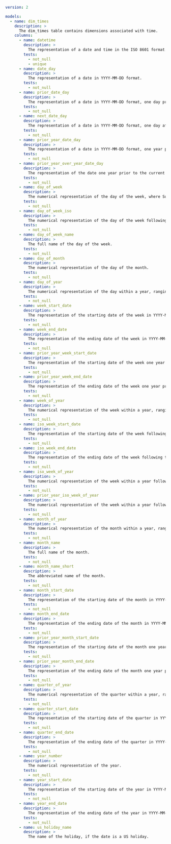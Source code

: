 ```yaml
version: 2

models:
  - name: dim_times
    description: >
      The dim_times table contains dimensions associated with time.
    columns:
      - name: datetime
        description: >
          The representation of a date and time in the ISO 8601 format.
        tests:
          - not_null
          - unique
      - name: date_day
        description: >
          The representation of a date in YYYY-MM-DD format.
        tests:
          - not_null
      - name: prior_date_day
        description: >
          The representation of a date in YYYY-MM-DD format, one day prior to the date_day.
        tests:
          - not_null
      - name: next_date_day
        description: >
          The representation of a date in YYYY-MM-DD format, one day after the date_day.
        tests:
          - not_null
      - name: prior_year_date_day
        description: >
          The representation of a date in YYYY-MM-DD format, one year prior to the date_day.
        tests:
          - not_null
      - name: prior_year_over_year_date_day
        description: >
          The representation of the date one year prior to the current date in YYYY-MM-DD format, considering the same day and month.
        tests:
          - not_null
      - name: day_of_week
        description: >
          The numerical representation of the day of the week, where Sunday is assigned the value 1 and Saturday is assigned the value 7.
        tests:
          - not_null
      - name: day_of_week_iso
        description: >
          The numerical representation of the day of the week following the ISO 8601 standard, where Monday is assigned the value 1 and Sunday is assigned the value 7.
        tests:
          - not_null
      - name: day_of_week_name
        description: >
          The full name of the day of the week.
        tests:
          - not_null
      - name: day_of_month
        description: >
          The numerical representation of the day of the month.
        tests:
          - not_null
      - name: day_of_year
        description: >
          The numerical representation of the day within a year, ranging from 1 to 365 (or 366 in a leap year).
        tests:
          - not_null
      - name: week_start_date
        description: >
          The representation of the starting date of the week in YYYY-MM-DD format.
        tests:
          - not_null
      - name: week_end_date
        description: >
          The representation of the ending date of the week in YYYY-MM-DD format.
        tests:
          - not_null
      - name: prior_year_week_start_date
        description: >
          The representation of the starting date of the week one year prior to the current week.
        tests:
          - not_null
      - name: prior_year_week_end_date
        description: >
          The representation of the ending date of the week one year prior to the current week.
        tests:
          - not_null
      - name: week_of_year
        description: >
          The numerical representation of the week within a year, ranging from 1 to 52 (or 53 in a leap year).
        tests:
          - not_null
      - name: iso_week_start_date
        description: >
          The representation of the starting date of the week following the ISO 8601 standard in YYYY-MM-DD format.
        tests:
          - not_null
      - name: iso_week_end_date
        description: >
          The representation of the ending date of the week following the ISO 8601 standard in YYYY-MM-DD format.
        tests:
          - not_null
      - name: iso_week_of_year
        description: >
          The numerical representation of the week within a year following the ISO 8601 standard, ranging from 1 to 52 (or 53 in a leap year).
        tests:
          - not_null
      - name: prior_year_iso_week_of_year
        description: >
          The numerical representation of the week within a year following the ISO 8601 standard, ranging from 1 to 52 (or 53 in a leap year), one year prior to the current ISO week.
        tests:
          - not_null
      - name: month_of_year
        description: >
          The numerical representation of the month within a year, ranging from 1 to 12.
        tests:
          - not_null
      - name: month_name
        description: >
          The full name of the month.
        tests:
          - not_null
      - name: month_name_short
        description: >
          The abbreviated name of the month.
        tests:
          - not_null
      - name: month_start_date
        description: >
          The representation of the starting date of the month in YYYY-MM-DD format.
        tests:
          - not_null
      - name: month_end_date
        description: >
          The representation of the ending date of the month in YYYY-MM-DD format.
        tests:
          - not_null
      - name: prior_year_month_start_date
        description: >
          The representation of the starting date of the month one year prior to the current month.
        tests:
          - not_null
      - name: prior_year_month_end_date
        description: >
          The representation of the ending date of the month one year prior to the current month.
        tests:
          - not_null
      - name: quarter_of_year
        description: >
          The numerical representation of the quarter within a year, ranging from 1 to 4.
        tests:
          - not_null
      - name: quarter_start_date
        description: >
          The representation of the starting date of the quarter in YYYY-MM-DD format.
        tests:
          - not_null
      - name: quarter_end_date
        description: >
          The representation of the ending date of the quarter in YYYY-MM-DD format.
        tests:
          - not_null
      - name: year_number
        description: >
          The numerical representation of the year.
        tests:
          - not_null
      - name: year_start_date
        description: >
          The representation of the starting date of the year in YYYY-MM-DD format.
        tests:
          - not_null
      - name: year_end_date
        description: >
          The representation of the ending date of the year in YYYY-MM-DD format.
        tests:
          - not_null
      - name: us_holiday_name
        description: >
          The name of the holiday, if the date is a US holiday.
```